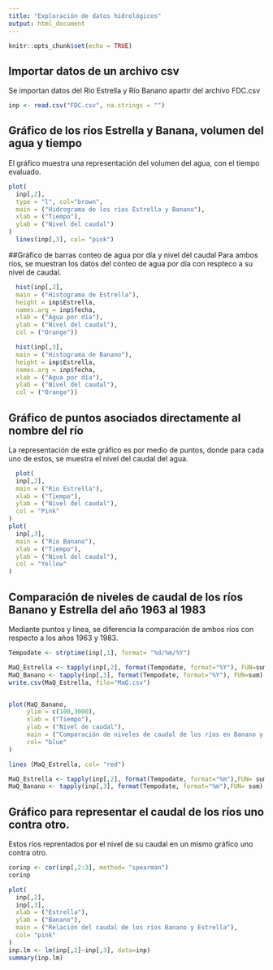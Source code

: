 ```yaml
---
title: "Exploración de datos hidrológicos"
output: html_document
---
```


```r
knitr::opts_chunk$set(echo = TRUE)
```
## Importar datos de un archivo csv
Se importan datos del Río Estrella y Río Banano apartir del archivo FDC.csv

```r
inp <- read.csv("FDC.csv", na.strings = "")
```

## Gráfico de los ríos Estrella y Banana, volumen del agua y tiempo
El gráfico muestra una representación del volumen del agua, con el tiempo evaluado.
```r
plot(
  inp[,2],
  type = "l", col="brown",
  main = ("Hidrograma de los ríos Estrella y Banano"),
  xlab = ("Tiempo"),
  ylab = ("Nivel del caudal")
)
  lines(inp[,3], col= "pink")
```

##Gráfico de barras conteo de agua por día y nivel del caudal
Para ambos ríos, se muestran los datos del conteo de agua por día con respteco a su nivel de caudal.

```r
  hist(inp[,2],
  main = ("Histograma de Estrella"),
  height = inp$Estrella,
  names.arg = inp$fecha,
  xlab = ("Agua por día"),
  ylab = ("Nivel del caudal"),
  col = ("Orange"))

```
```r
  hist(inp[,3],
  main = ("Histograma de Banano"),
  height = inp$Estrella,
  names.arg = inp$fecha,
  xlab = ("Agua por día"),
  ylab = ("Nivel del caudal"),
  col = ("Orange"))

```

## Gráfico de puntos asociados directamente al nombre del río
La representación de este gráfico es por medio de puntos, donde para cada uno de estos, se muestra el nivel del caudal del agua.

```r
  plot(
  inp[,2],
  main = ("Rio Estrella"),
  xlab = ("Tiempo"),
  ylab = ("Nivel del caudal"),
  col = "Pink"
)
plot(
  inp[,3],
  main = ("Rio Banano"),
  xlab = ("Tiempo"),
  ylab = ("Nivel del caudal"),
  col = "Yellow"
)
```

## Comparación de niveles de caudal de los ríos Banano y Estrella del año 1963 al 1983
Mediante puntos y linea, se diferencia la comparación de ambos ríos con respecto a los años 1963 y 1983.

```r
Tempodate <- strptime(inp[,1], format= "%d/%m/%Y")

MaQ_Estrella <- tapply(inp[,2], format(Tempodate, format="%Y"), FUN=sum)
MaQ_Banano <- tapply(inp[,3], format(Tempodate, format="%Y"), FUN=sum)
write.csv(MaQ_Estrella, file="MaQ.csv")


plot(MaQ_Banano,
     ylim = c(100,3000),
     xlab = ("Tiempo"),
     ylab = ("Nivel de caudal"),
     main = ("Comparación de niveles de caudal de los ríos en Banano y Estrella del año 1963 al 1983 "),
     col= "blue"
)

lines (MaQ_Estrella, col= "red")

MaQ_Estrella <- tapply(inp[,2], format(Tempodate, format="%m"),FUN= sum)
MaQ_Banano <- tapply(inp[,3], format(Tempodate, format="%m"),FUN= sum)


```

## Gráfico para representar el caudal de los ríos uno contra otro.
Estos ríos reprentados por el nivel de su caudal en un mismo gráfico uno contra otro.

```r
corinp <- cor(inp[,2:3], method= "spearman")
corinp

plot(
  inp[,2],
  inp[,3],
  xlab = ("Estrella"),
  ylab = ("Banano"),
  main = ("Relación del caudal de los ríos Banano y Estrella"),
  col= "pink"
)
inp.lm <- lm(inp[,2]~inp[,3], data=inp)
summary(inp.lm)
```



```r

```
